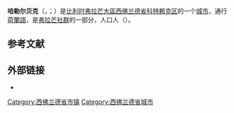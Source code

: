 {{noteTA|G1=比利时地名}}
{{Infobox Belgium municipality
|name             = 哈勒尔贝克
|native_name      = <small>{{native name|nl|Harelbeke}}<br>{{native name|vls|Oarlbeke}}</small>
|type             = {{BEL}}[[比利时城市列表|城市]]
|picture          = Harelbeke Sint-Salvatorkerk - 0.JPG
|picture-legend   = 市中心的圣救主教堂
|map              = Harelbeke West-Flanders Belgium Map.svg
|map-legend       = 哈勒尔贝克在[[西佛兰德省|西佛兰德省]]的位置
|arms             = Blason Harelbeke.svg
|flag             = Flag of Harelbeke.svg
|region           = {{BE-REG-FLE}}
|community        = {{BE-NL}}
|province         = {{BE-PROV-WV}}
|arrondissement   = [[科特赖克区|科特赖克区]]
|nis              = 34013
|pyramid-date=
|0-19=
|20-64=
|65=
|foreigners=
|foreigners-date  =
|mayor            = Alain Top (Vooruit-Groen)  
|majority         = [[前进_(比利时)|Vooruit]]-[[綠黨_(比利時)|Groen]], [[基督教民主和弗拉芒|CD&V]]
|postal-codes     = 8530, 8531
|telephone-area   = 056
|web              = [https://www.harelbeke.be/ www.harelbeke.be]
|coordinates      = {{coord|50|51|N|03|18|E|region:BE|display=inline,title}}
}}
'''哈勒尔贝克'''（{{lang-nl|Harelbeke}}，{{IPA-nl|ˈɦaːrəlbeːkə}}；{{lang-vls|Oarlbeke}}）是[[比利时|比利时]][[弗拉芒大區|弗拉芒大區]][[西佛兰德省|西佛兰德省]][[科特赖克区|科特赖克区]]的一个[[比利时城市列表|城市]]，通行[[荷蘭語|荷蘭語]]，是[[弗拉芒社群|弗拉芒社群]]的一部分，人口{{wikidata|property|normal+|P1082}}人（{{wikidata|qualifier|P1082|P585}}）。

== 参考文献 ==
{{Reflist}}

==外部链接==
* {{Commons category-inline|Harelbeke}}

{{西佛兰德省市镇}}
{{Authority control}}
{{DEFAULTSORT:Harelbeke}}
[[Category:西佛兰德省市镇|Category:西佛兰德省市镇]]
[[Category:西佛兰德省城市|Category:西佛兰德省城市]]
{{WestFlanders-geo-stub}}
